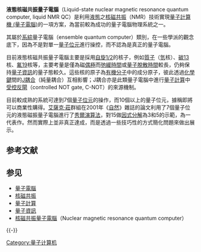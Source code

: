 {{Unreferenced|time=2018-02-21T15:08:42+00:00}}
'''液態核磁共振量子電腦'''（Liquid-state nuclear magnetic resonance quantum computer, liquid NMR QC）是利用[[液態|液態]]之[[核磁共振|核磁共振]]（NMR）技術實現[[量子計算機|量子計算機 (量子電腦)]]的一項方案，為當前較為成功的量子電腦物理系統之一。

其屬於[[系綜|系綜]]量子電腦（ensemble quantum computer）類別，在一些學派的觀念底下，因為不是對單一[[量子位元|量子位元]]進行操控，而不認為是真正的量子電腦。{{請求來源}}

目前液態核磁共振量子電腦主要是採用[[自旋1/2|自旋1/2]]的核子，例如[[質子|質子]]（[[氫|氫]]核）、[[碳13|碳13]]核、[[氟19|氟19]]核等，主要考量是僅為磁[[偶極|偶極]]而[[弛緩_(核磁共振)|弛緩時間]]或[[量子脫散|量子脫散時間]]較長，仍夠保持[[量子資訊|量子資訊]]的量子態較久。這些核的原子為[[有機|有機]][[分子|分子]]中的成分原子，彼此透過[[化學鍵|化學鍵]]間的[[J耦合|J耦合]]（純量耦合）互相影響；J耦合亦是此類量子電腦中進行[[量子計算|量子計算]]中[[受控反閘|受控反閘]]（controlled NOT gate, C-NOT）的來源機制。

目前較成熟的系統可達到7個[[量子位元|量子位元]]的操作，而10個以上的量子位元，據稱即將可以商業性購得。[[艾薩克·莊|艾薩克·莊]]群組在2001年《[[自然_(雜誌)|自然]]》雜誌的論文利用了7個量子位元的液態磁振量子電腦進行了[[秀爾演算法|秀爾演算法]]，對15做[[因式分解|因式分解]]為3和5的示範，為一代表作。然而實際上並非真正達成，而是透過一些技巧性的方式簡化問題來做出展示。

== 参考文献 ==
{{Reflist|2}}

== 参见 ==
* [[量子電腦|量子電腦]]
* [[核磁共振|核磁共振]]
* [[量子計算|量子計算]]
* [[量子資訊|量子資訊]]
*[[核磁共振量子電腦|核磁共振量子電腦]]（Nuclear magnetic resonance quantum computer）
{{-}}
{{量子計算}}

[[Category:量子计算机|Category:量子计算机]]

{{compu-stub}}